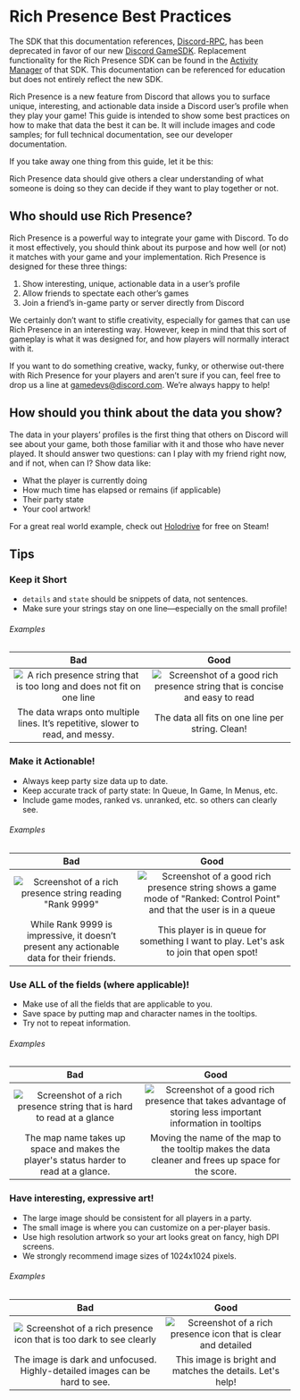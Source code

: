 
# Rich Presence Best Practices

<Alert type="danger">

The SDK that this documentation references, [Discord-RPC](https://github.com/discord/discord-rpc), has been deprecated in favor of our new [Discord GameSDK](#DOCS_GAME_SDK_SDK_STARTER_GUIDE/). Replacement functionality for the Rich Presence SDK can be found in the [Activity Manager](#DOCS_GAME_SDK_ACTIVITIES/) of that SDK. This documentation can be referenced for education but does not entirely reflect the new SDK.

</Alert>

Rich Presence is a new feature from Discord that allows you to surface unique, interesting, and actionable data inside a Discord user’s profile when they play your game! This guide is intended to show some best practices on how to make that data the best it can be. It will include images and code samples; for full technical documentation, see our developer documentation.

If you take away one thing from this guide, let it be this:

<Alert type="warn">

Rich Presence data should give others a clear understanding of what someone is doing so they can decide if they want to play together or not.

</Alert>

## Who should use Rich Presence?

Rich Presence is a powerful way to integrate your game with Discord. To do it most effectively, you should think about its purpose and how well (or not) it matches with your game and your implementation. Rich Presence is designed for these three things:

1. Show interesting, unique, actionable data in a user’s profile
2. Allow friends to spectate each other’s games
3. Join a friend’s in-game party or server directly from Discord

We certainly don’t want to stifle creativity, especially for games that can use Rich Presence in an interesting way. However, keep in mind that this sort of gameplay is what it was designed for, and how players will normally interact with it.

If you want to do something creative, wacky, funky, or otherwise out-there with Rich Presence for your players and aren’t sure if you can, feel free to drop us a line at [gamedevs@discord.com](mailto:gamedevs@discord.com). We’re always happy to help!

## How should you think about the data you show?

The data in your players’ profiles is the first thing that others on Discord will see about your game, both those familiar with it and those who have never played. It should answer two questions: can I play with my friend right now, and if not, when can I? Show data like:

- What the player is currently doing
- How much time has elapsed or remains (if applicable)
- Their party state
- Your cool artwork!

For a great real world example, check out [Holodrive](https://store.steampowered.com/app/370770/Holodrive/) for free on Steam!

## Tips

### Keep it Short

- `details` and `state` should be snippets of data, not sentences.
- Make sure your strings stay on one line—especially on the small profile!

###### Examples

|                                             Bad                                              |                                                Good                                                 |
| :------------------------------------------------------------------------------------------: | :-------------------------------------------------------------------------------------------------: |
| ![A rich presence string that is too long and does not fit on one line](rp-long-strings.png) | ![Screenshot of a good rich presence string that is concise and easy to read](rp-short-strings.png) |
|       The data wraps onto multiple lines. It’s repetitive, slower to read, and messy.        |                          The data all fits on one line per string. Clean!                           |

### Make it Actionable!

- Always keep party size data up to date.
- Keep accurate track of party state: In Queue, In Game, In Menus, etc.
- Include game modes, ranked vs. unranked, etc. so others can clearly see.

###### Examples

|                                           Bad                                            |                                                                     Good                                                                     |
| :--------------------------------------------------------------------------------------: | :------------------------------------------------------------------------------------------------------------------------------------------: |
|    ![Screenshot of a rich presence string reading "Rank 9999"](rp-non-actionable.png)    | ![Screenshot of a good rich presence string shows a game mode of "Ranked: Control Point" and that the user is in a queue](rp-actionable.png) |
| While Rank 9999 is impressive, it doesn’t present any actionable data for their friends. |                           This player is in queue for something I want to play. Let's ask to join that open spot!                            |

### Use ALL of the fields (where applicable)!

- Make use of all the fields that are applicable to you.
- Save space by putting map and character names in the tooltips.
- Try not to repeat information.

###### Examples

|                                               Bad                                               |                                                              Good                                                               |
| :---------------------------------------------------------------------------------------------: | :-----------------------------------------------------------------------------------------------------------------------------: |
| ![Screenshot of a rich presence string that is hard to read at a glance](rp-not-all-fields.png) | ![Screenshot of a good rich presence that takes advantage of storing less important information in tooltips](rp-all-fields.png) |
|      The map name takes up space and makes the player's status harder to read at a glance.      |               Moving the name of the map to the tooltip makes the data cleaner and frees up space for the score.                |

### Have interesting, expressive art!

- The large image should be consistent for all players in a party.
- The small image is where you can customize on a per-player basis.
- Use high resolution artwork so your art looks great on fancy, high DPI screens.
- We strongly recommend image sizes of 1024x1024 pixels.

###### Examples

|                                          Bad                                          |                                       Good                                        |
| :-----------------------------------------------------------------------------------: | :-------------------------------------------------------------------------------: |
| ![Screenshot of a rich presence icon that is too dark to see clearly](rp-bad-art.png) | ![Screenshot of a rich presence icon that is clear and detailed](rp-good-art.png) |
|      The image is dark and unfocused. Highly-detailed images can be hard to see.      |             This image is bright and matches the details. Let's help!             |
